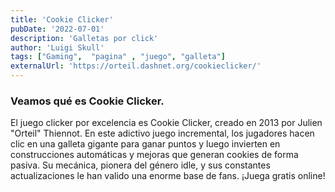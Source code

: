 ```yaml
---
title: 'Cookie Clicker'
pubDate: '2022-07-01'
description: 'Galletas por click'
author: 'Luigi Skull'
tags: ["Gaming",  "pagina" , "juego", "galleta"]
externalUrl: 'https://orteil.dashnet.org/cookieclicker/' 
---
```



### Veamos qué es Cookie Clicker.


El juego clicker por excelencia es Cookie Clicker, creado en 2013 por Julien "Orteil" Thiennot. En este adictivo juego incremental, los jugadores hacen clic en una galleta gigante para ganar puntos y luego invierten en construcciones automáticas y mejoras que generan cookies de forma pasiva. Su mecánica, pionera del género idle, y sus constantes actualizaciones le han valido una enorme base de fans. ¡Juega gratis online!

